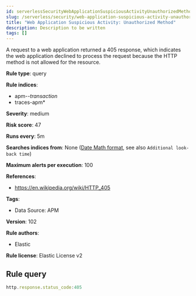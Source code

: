 ```yaml
---
id: serverlessSecurityWebApplicationSuspiciousActivityUnauthorizedMethod
slug: /serverless/security/web-application-suspicious-activity-unauthorized-method
title: "Web Application Suspicious Activity: Unauthorized Method"
description: Description to be written
tags: []
---
```


<div id="web-application-suspicious-activity-unauthorized-method"></div>

A request to a web application returned a 405 response, which indicates the web application declined to process the request because the HTTP method is not allowed for the resource.

**Rule type**: query

**Rule indices**: 

* apm-*-transaction*
* traces-apm*

**Severity**: medium

**Risk score**: 47

**Runs every**: 5m

**Searches indices from**: None ([Date Math format](((ref))/common-options.html#date-math), see also <DocLink id="serverlessSecurityRulesUiCreate" section="set-the-rules-schedule">`Additional look-back time`</DocLink>)

**Maximum alerts per execution**: 100

**References**: 

* https://en.wikipedia.org/wiki/HTTP_405

**Tags**: 

* Data Source: APM

**Version**: 102

**Rule authors**: 

* Elastic

**Rule license**: Elastic License v2

## Rule query

```js
http.response.status_code:405

```
